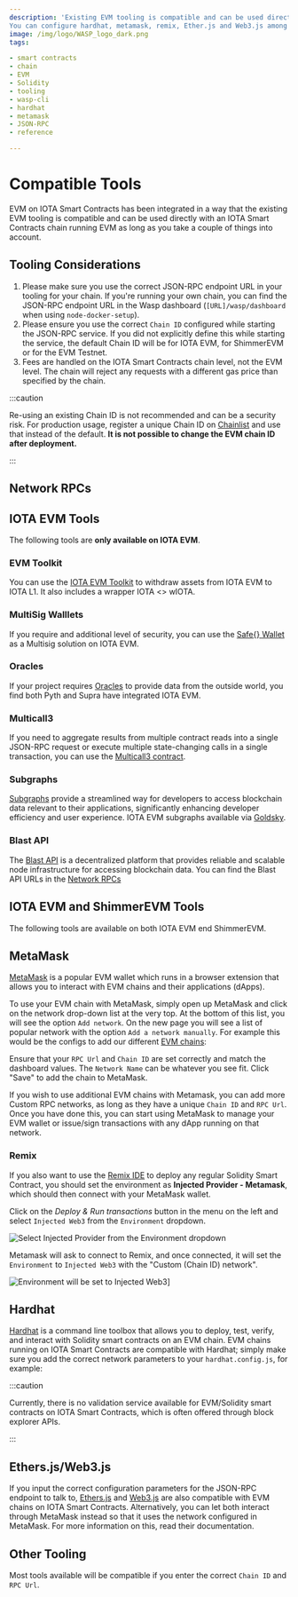 ```yaml
---
description: 'Existing EVM tooling is compatible and can be used directly with an IOTA Smart Contracts chain running EVM.
You can configure hardhat, metamask, remix, Ether.js and Web3.js among others.'
image: /img/logo/WASP_logo_dark.png
tags:

- smart contracts
- chain
- EVM
- Solidity
- tooling
- wasp-cli
- hardhat
- metamask
- JSON-RPC
- reference

---
```


# Compatible Tools

EVM on IOTA Smart Contracts has been integrated in a way that the existing EVM tooling is compatible and can be used
directly with an IOTA Smart Contracts chain running EVM as long as you take a couple of things into account.

## Tooling Considerations

1. Please make sure you use the correct JSON-RPC endpoint URL in your tooling for your chain. If you're running your own chain, you can find the JSON-RPC
endpoint URL in the Wasp dashboard (`[URL]/wasp/dashboard` when using `node-docker-setup`).
2. Please ensure you use the correct `Chain ID` configured while starting the JSON-RPC service. If you did not explicitly define this while starting the service, the default Chain ID will be <ChainId url='https://json-rpc.evm.iotaledger.net'/>
for IOTA EVM, <ChainId url='https://json-rpc.evm.shimmer.network'/>
for ShimmerEVM or <ChainId url='https://json-rpc.evm.testnet.shimmer.network' /> for the EVM Testnet.
3. Fees are handled on the IOTA Smart Contracts chain level, not the EVM level. The chain will reject any requests with a different gas price than specified by the chain.

:::caution

Re-using an existing Chain ID is not recommended and can be a security risk. For production usage, register a unique Chain
ID on [Chainlist](https://chainlist.org/) and use that instead of the default. **It is not possible to change the EVM
chain ID after deployment.**

:::

## Network RPCs

<Tabs>
  <TabItem value='iotaEVM' label='IOTA EVM'>
    <AddToMetaMaskButton {...Networks['iota']}/>
    <NetworkInfo.Evm {...Networks['iota']}/>
  </TabItem>
  <TabItem value='iotaEVMTestnet' label='IOTA EVM Testnet'>
    <AddToMetaMaskButton {...Networks['iota_testnet']}/>
    <NetworkInfo.Evm {...Networks['iota_testnet']}/>
  </TabItem>
  <TabItem value='shimmerEVM' label='ShimmerEVM'>
    <AddToMetaMaskButton {...Networks['shimmer']}/>
    <NetworkInfo.Evm {...Networks['shimmer']}/>
  </TabItem>
  <TabItem value='shimmerEVMTestnet' label='ShimmerEVM Testnet'>
    <AddToMetaMaskButton {...Networks['shimmer_testnet']}/>
    <NetworkInfo.Evm {...Networks['shimmer_testnet']}/>
  </TabItem>
</Tabs>

## IOTA EVM Tools

The following tools are **only available on IOTA EVM**.

### EVM Toolkit

You can use the [IOTA EVM Toolkit](https://evm-toolkit.evm.iotaledger.net) to withdraw assets from IOTA EVM to IOTA L1.
It also includes a wrapper IOTA <\> wIOTA.

### MultiSig Walllets

If you require and additional level of security, you can use the [Safe{} Wallet](https://safe.iotaledger.net/) as a
Multisig solution on IOTA EVM.

### Oracles

If your project requires [Oracles](/build/oracles/) to provide data from the outside world, you find both Pyth and Supra have integrated IOTA EVM.

<OraclesContractData />

### Multicall3

If you need to aggregate results from multiple contract reads into a single JSON-RPC request or execute multiple
state-changing calls in a single transaction, you can use the [Multicall3 contract](https://explorer.evm.iota.org/address/0xcA11bde05977b3631167028862bE2a173976CA11?tab=contract).

### Subgraphs

[Subgraphs](/build/subgraphs/) provide a streamlined way for developers to access blockchain data relevant to their applications,
significantly enhancing developer efficiency and user experience. IOTA EVM subgraphs available via [Goldsky](https://goldsky.com).

### Blast API

The [Blast API](/build/blastAPI) is a decentralized platform that provides reliable and scalable node infrastructure
for accessing blockchain data. You can find the Blast API URLs in the [Network RPCs](#network-rpcs)

## IOTA EVM and ShimmerEVM Tools

The following tools are available on both IOTA EVM end ShimmerEVM.

## MetaMask

[MetaMask](https://metamask.io/) is a popular EVM wallet which runs in a browser extension that allows you to
interact with EVM chains and their applications (dApps).

To use your EVM chain with MetaMask, simply open up MetaMask and click on the network drop-down list at the very top. At
the bottom of this list, you will see the option `Add network`. On the new page you will see a list of popular network with the option `Add a network manually`.
For example this would be the configs to add our different [EVM chains](/build/networks-endpoints):

<Tabs>
<TabItem value='iotaEVM' label='IOTA EVM'>
<AddToMetaMaskButton {...Networks['iota']}/>
<NetworkInfo.Evm {...Networks['iota']}/>
</TabItem>
<TabItem value='iotaEVMTestnet' label='IOTA EVM Testnet'>
<AddToMetaMaskButton {...Networks['iota_testnet']}/>
<NetworkInfo.Evm {...Networks['iota_testnet']}/>
</TabItem>
<TabItem value='shimmerEVM' label='ShimmerEVM'>
<AddToMetaMaskButton {...Networks['shimmer']}/>
<NetworkInfo.Evm {...Networks['shimmer']}/>
</TabItem>
<TabItem value='shimmerEVMTestnet' label='ShimmerEVM Testnet'>
<AddToMetaMaskButton {...Networks['shimmer_testnet']}/>
<NetworkInfo.Evm {...Networks['shimmer_testnet']}/>
</TabItem>
</Tabs>

Ensure that your `RPC Url` and `Chain ID` are set correctly and match the dashboard values. The `Network Name` can be
whatever you see fit. Click "Save" to add the chain to MetaMask.

If you wish to use additional EVM chains with Metamask, you can add more Custom RPC networks, as long as they have a
unique `Chain ID` and `RPC Url`. Once you have done this, you can start using MetaMask to manage your EVM wallet or
issue/sign transactions with any dApp running on that network.

### Remix

If you also want to use the [Remix IDE](https://remix.ethereum.org/) to deploy any regular Solidity Smart Contract, you
should set the environment as **Injected Provider - Metamask**, which should then connect with your MetaMask wallet.

Click on the _Deploy & Run transactions_ button in the menu on the left and select `Injected Web3` from
the `Environment` dropdown.

![Select Injected Provider from the Environment dropdown](/img/evm/remix-injected-provider-metamask.png)

<DeployAdmonition/>

Metamask will ask to connect to Remix, and once connected, it will set the `Environment` to `Injected Web3` with
the "Custom (Chain ID) network".

![Environment will be set to Injected Web3](/img/evm/remix-injected-provider-set.png)]

## Hardhat

[Hardhat](https://hardhat.org/) is a command line toolbox that allows you to deploy, test, verify, and interact with
Solidity smart contracts on an EVM chain. EVM chains running on IOTA Smart Contracts are compatible with Hardhat; simply
make sure you add the correct network parameters to your `hardhat.config.js`, for example:

<HardhatConfig/>

<DeployAdmonition/>

:::caution

Currently, there is no validation service available for EVM/Solidity smart contracts on IOTA Smart Contracts, which is
often offered through block explorer APIs.

:::

## Ethers.js/Web3.js

If you input the correct configuration parameters for the JSON-RPC endpoint to talk to,
[Ethers.js](https://docs.ethers.io/) and [Web3.js](https://web3js.readthedocs.io/) are also compatible with EVM chains on IOTA Smart Contracts.
Alternatively, you can let both interact through MetaMask instead so that it uses the
network configured in MetaMask. For more information on this, read their documentation.

## Other Tooling

Most tools available will be compatible if you enter the correct `Chain ID` and `RPC Url`.
